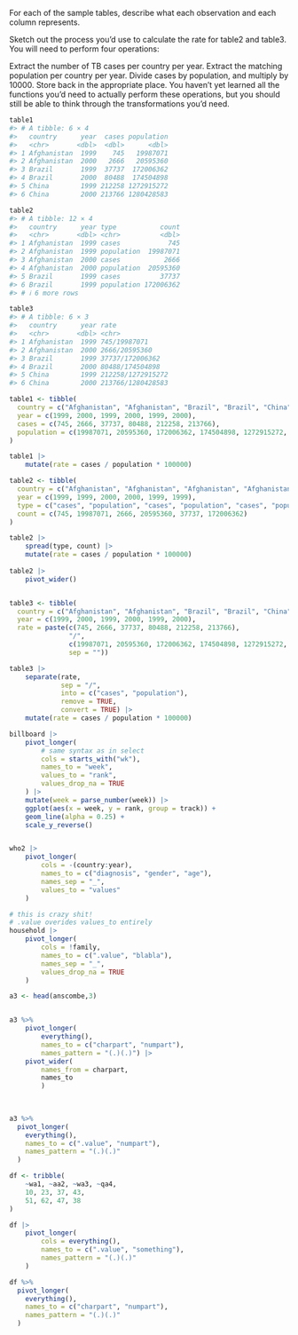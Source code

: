 For each of the sample tables, describe what each observation and each column represents.

Sketch out the process you’d use to calculate the rate for table2 and table3. You will need to perform four operations:

Extract the number of TB cases per country per year.
Extract the matching population per country per year.
Divide cases by population, and multiply by 10000.
Store back in the appropriate place.
You haven’t yet learned all the functions you’d need to actually perform these operations, but you should still be able to think through the transformations you’d need.


```r
table1
#> # A tibble: 6 × 4
#>   country      year  cases population
#>   <chr>       <dbl>  <dbl>      <dbl>
#> 1 Afghanistan  1999    745   19987071
#> 2 Afghanistan  2000   2666   20595360
#> 3 Brazil       1999  37737  172006362
#> 4 Brazil       2000  80488  174504898
#> 5 China        1999 212258 1272915272
#> 6 China        2000 213766 1280428583

table2
#> # A tibble: 12 × 4
#>   country      year type           count
#>   <chr>       <dbl> <chr>          <dbl>
#> 1 Afghanistan  1999 cases            745
#> 2 Afghanistan  1999 population  19987071
#> 3 Afghanistan  2000 cases           2666
#> 4 Afghanistan  2000 population  20595360
#> 5 Brazil       1999 cases          37737
#> 6 Brazil       1999 population 172006362
#> # ℹ 6 more rows

table3
#> # A tibble: 6 × 3
#>   country      year rate             
#>   <chr>       <dbl> <chr>            
#> 1 Afghanistan  1999 745/19987071     
#> 2 Afghanistan  2000 2666/20595360    
#> 3 Brazil       1999 37737/172006362  
#> 4 Brazil       2000 80488/174504898  
#> 5 China        1999 212258/1272915272
#> 6 China        2000 213766/1280428583
```


```r
table1 <- tibble(
  country = c("Afghanistan", "Afghanistan", "Brazil", "Brazil", "China", "China"),
  year = c(1999, 2000, 1999, 2000, 1999, 2000),
  cases = c(745, 2666, 37737, 80488, 212258, 213766),
  population = c(19987071, 20595360, 172006362, 174504898, 1272915272, 1280428583)
)

table1 |> 
    mutate(rate = cases / population * 100000)

table2 <- tibble(
  country = c("Afghanistan", "Afghanistan", "Afghanistan", "Afghanistan", "Brazil", "Brazil"),
  year = c(1999, 1999, 2000, 2000, 1999, 1999),
  type = c("cases", "population", "cases", "population", "cases", "population"),
  count = c(745, 19987071, 2666, 20595360, 37737, 172006362)
)

table2 |> 
    spread(type, count) |> 
    mutate(rate = cases / population * 100000)
    
table2 |> 
    pivot_wider()


table3 <- tibble(
  country = c("Afghanistan", "Afghanistan", "Brazil", "Brazil", "China", "China"),
  year = c(1999, 2000, 1999, 2000, 1999, 2000),
  rate = paste(c(745, 2666, 37737, 80488, 212258, 213766),
               "/",
               c(19987071, 20595360, 172006362, 174504898, 1272915272, 1280428583),
               sep = ""))

table3 |> 
    separate(rate, 
             sep = "/",
             into = c("cases", "population"),
             remove = TRUE,
             convert = TRUE) |> 
    mutate(rate = cases / population * 100000)
```

```r
billboard |> 
    pivot_longer(
        # same syntax as in select
        cols = starts_with("wk"),
        names_to = "week",
        values_to = "rank",
        values_drop_na = TRUE
    ) |> 
    mutate(week = parse_number(week)) |> 
    ggplot(aes(x = week, y = rank, group = track)) +
    geom_line(alpha = 0.25) +
    scale_y_reverse()


who2 |> 
    pivot_longer(
        cols = -(country:year),
        names_to = c("diagnosis", "gender", "age"),
        names_sep = "_",
        values_to = "values"
    )

# this is crazy shit!
# .value overides values_to entirely
household |> 
    pivot_longer(
        cols = !family,
        names_to = c(".value", "blabla"),
        names_sep = "_",
        values_drop_na = TRUE
    )
```

```r
a3 <- head(anscombe,3)


a3 %>%
    pivot_longer(
        everything(),
        names_to = c("charpart", "numpart"),
        names_pattern = "(.)(.)") |>
    pivot_wider(
        names_from = charpart,
        names_to
        )
    
    

a3 %>%
  pivot_longer(
    everything(),
    names_to = c(".value", "numpart"),
    names_pattern = "(.)(.)"
  )

df <- tribble(
    ~wa1, ~aa2, ~wa3, ~qa4,
    10, 23, 37, 43,
    51, 62, 47, 38
)

df |> 
    pivot_longer(
        cols = everything(),
        names_to = c(".value", "something"),
        names_pattern = "(.)(.)"
    )

df %>%
  pivot_longer(
    everything(),
    names_to = c("charpart", "numpart"),
    names_pattern = "(.)(.)"
  )
```



